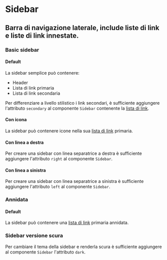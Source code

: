 
<Meta of={SidebarStories} />

# Sidebar

## Barra di navigazione laterale, include liste di link e liste di link innestate.

### Basic sidebar

#### Default

La sidebar semplice può contenere:

- Header
- Lista di link primaria
- Lista di link secondaria

Per differenziare a livello stilistico i link secondari, è sufficiente aggiungere l'attributo `secondary` al componente `Sidebar` contenente la [lista di link](?path=/docs/documentazione-organizzare-i-contenuti-linklist).

<Canvas of={SidebarStories.BasicSidebar} />

#### Con icona

La sidebar può contenere icone nella sua [lista di link](?path=/docs/documentazione-organizzare-i-contenuti-linklist) primaria.

<Canvas of={SidebarStories._ConIcona}>
  <Story id='componenti-sidebar--con-icona' />
</Canvas>

#### Con linea a destra

Per creare una sidebar con linea separatrice a destra è sufficiente aggiungere l'attributo `right` al componente `Sidebar`.

<Canvas of={SidebarStories.ConLineaADestra} />

#### Con linea a sinistra

Per creare una sidebar con linea separatrice a sinistra è sufficiente aggiungere l'attributo `left` al componente `Sidebar`.

<Canvas of={SidebarStories.ConLineaASinistra} />

### Annidata

#### Default

La sidebar può contenere una [lista di link](?path=/docs/documentazione-organizzare-i-contenuti-linklist) primaria annidata.

<Canvas of={SidebarStories._Annidata} />

### Sidebar versione scura

Per cambiare il tema della sidebar e renderla scura è sufficiente aggiungere al componente `Sidebar` l'attributo `dark`.

<Canvas of={SidebarStories.SidebarVersioneScura} />
